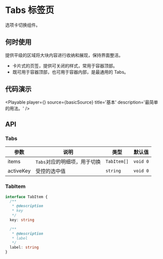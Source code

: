 
# Tabs 标签页

选项卡切换组件。

## 何时使用

提供平级的区域将大块内容进行收纳和展现，保持界面整洁。

- 卡片式的页签，提供可关闭的样式，常用于容器顶部。
- 既可用于容器顶部，也可用于容器内部，是最通用的 Tabs。

## 代码演示

<Playable player={<Basic />} source={basicSource} title='基本' description='最简单的用法。' />

## API

### Tabs

| 参数      | 说明                         | 类型        | 默认值   |
| --------- | ---------------------------- | ----------- | -------- |
| items     | `Tabs`对应的明细项，用于切换 | `TabItem[]` | `void 0` |
| activeKey | 受控的选中值                 | `string`    | `void 0` |

### TabItem

```ts
interface TabItem {
  /**
   * @description
   * key
   */
  key: string

  /**
   * @description
   * label
   */
  label: string
}
```
